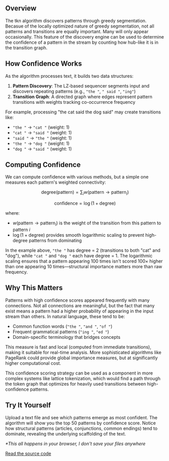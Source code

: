 
## Overview

The tkn algorithm discovers patterns through greedy segmentation. Becasue of the locally optimized nature of greedy segmentation, not all patterns and transitions are equally important. Many will only appear occasionally. This feature of the discovery engine can be used to determine the confidence of a pattern in the stream by counting how hub-like it is in the transition graph.

## How Confidence Works

As the algorithm processes text, it builds two data structures:

1. **Pattern Discovery**: The LZ-based sequencer segments input and discovers repeating patterns (e.g., `"the "`, `" said "`, `"ing"`)
2. **Transition Graph**: A directed graph where edges represent pattern transitions with weights tracking co-occurrence frequency

For example, processing "the cat said the dog said" may create transitions like:

- `"the "` → `"cat "` (weight: 1)
- `"cat "` → `"said "` (weight: 1)
- `"said "` → `"the "` (weight: 1)
- `"the "` → `"dog "` (weight: 1)
- `"dog "` → `"said "` (weight: 1)

## Computing Confidence

We can compute confidence with various methods, but a simple one measures each pattern's weighted connectivity:

$$
\text{degree}(\text{pattern}) = \sum_{i} w(\text{pattern} \rightarrow \text{pattern}_i)
$$

$$
\text{confidence} = \log(1 + \text{degree})
$$

where:

- $w(\text{pattern} \rightarrow \text{pattern}_i)$ is the weight of the transition from this pattern to pattern $i$
- $\log(1 + \text{degree})$ provides smooth logarithmic scaling to prevent high-degree patterns from dominating

In the example above, `"the "` has degree = 2 (transitions to both "cat" and "dog"), while `"cat "` and `"dog "` each have degree = 1. The logarithmic scaling ensures that a pattern appearing 100 times isn't scored 100× higher than one appearing 10 times—structural importance matters more than raw frequency.

## Why This Matters

Patterns with high confidence scores appeared frequently with many connections. Not all connections are meaningful, but the fact that many exist means a pattern had a higher probability of appearing in the input stream than others. In natural language, these tend to be:

- Common function words (`"the "`, `"and "`, `"of "`)
- Frequent grammatical patterns (`"ing "`, `"ed "`)
- Domain-specific terminology that bridges concepts

This measure is fast and local (computed from immediate transitions), making it suitable for real-time analysis. More sophisticated algorithms like PageRank could provide global importance measures, but at significantly higher computational cost.

This confidence scoring strategy can be used as a component in more complex systems like lattice tokenization, which would find a path through the token graph that optimizes for heavily used transitions between high-confidence patterns. 

## Try It Yourself

Upload a text file and see which patterns emerge as most confident. The algorithm will show you the top 50 patterns by confidence score. Notice how structural patterns (articles, conjunctions, common endings) tend to dominate, revealing the underlying scaffolding of the text.

_\*This all happens in your browser, I don't save your files anywhere_

[Read the source code](https://github.com/coffee-fueled-dev/very-coffee/blob/main/packages/app/src/blog/tkn/pattern-confidence/demos/pattern-confidence.tsx)

<PatternConfidenceDemo />
